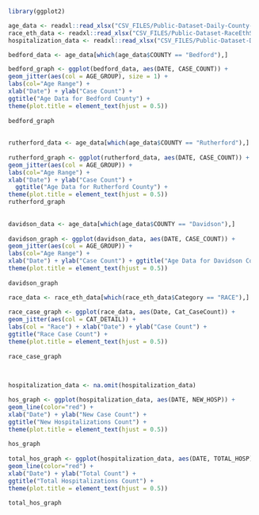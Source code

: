 
```r
  library(ggplot2)
```

```r
  age_data <- readxl::read_xlsx("CSV_FILES/Public-Dataset-Daily-County-Age-Group.XLSX")      
  race_eth_data <- readxl::read_xlsx("CSV_FILES/Public-Dataset-RaceEthSex.XLSX")
  hospitalization_data <- readxl::read_xlsx("CSV_FILES/Public-Dataset-Daily-Case-Info.XLSX")
```

```r
  
  bedford_data <- age_data[which(age_data$COUNTY == "Bedford"),]                # extract bedford county data                     

  bedford_graph <- ggplot(bedford_data, aes(DATE, CASE_COUNT)) +                # create base plot
  geom_jitter(aes(col = AGE_GROUP), size = 1) +                                 # add jitter layer
  labs(col="Age Range") +                                                       # add label for age range
  xlab("Date") + ylab("Case Count") +                                           # add x and y labels
  ggtitle("Age Data for Bedford County") +                                      # add centered title
  theme(plot.title = element_text(hjust = 0.5))
  
  bedford_graph
  
  
  rutherford_data <- age_data[which(age_data$COUNTY == "Rutherford"),]
  
  rutherford_graph <- ggplot(rutherford_data, aes(DATE, CASE_COUNT)) +
  geom_jitter(aes(col = AGE_GROUP)) +
  labs(col="Age Range") + 
  xlab("Date") + ylab("Case Count") + 
    ggtitle("Age Data for Rutherford County") +
  theme(plot.title = element_text(hjust = 0.5))
  rutherford_graph
  
  
  davidson_data <- age_data[which(age_data$COUNTY == "Davidson"),]
  
  davidson_graph <- ggplot(davidson_data, aes(DATE, CASE_COUNT)) +
  geom_jitter(aes(col = AGE_GROUP)) + 
  labs(col="Age Range") + 
  xlab("Date") + ylab("Case Count") + ggtitle("Age Data for Davidson County") +
  theme(plot.title = element_text(hjust = 0.5))
  
  davidson_graph
```

```r
  race_data <- race_eth_data[which(race_eth_data$Category == "RACE"),]
  
  race_case_graph <- ggplot(race_data, aes(Date, Cat_CaseCount)) +
  geom_jitter(aes(col = CAT_DETAIL)) + 
  labs(col = "Race") + xlab("Date") + ylab("Case Count") +
  ggtitle("Race Case Count") +
  theme(plot.title = element_text(hjust = 0.5))
  
  race_case_graph
  
  
```

```r
  hospitalization_data <- na.omit(hospitalization_data)

  hos_graph <- ggplot(hospitalization_data, aes(DATE, NEW_HOSP)) +
  geom_line(color="red") +
  xlab("Date") + ylab("New Case Count") + 
  ggtitle("New Hospitalizations Count") +
  theme(plot.title = element_text(hjust = 0.5))
  
  hos_graph
  
  total_hos_graph <- ggplot(hospitalization_data, aes(DATE, TOTAL_HOSP)) +
  geom_line(color="red") + 
  xlab("Date") + ylab("Total Count") +
  ggtitle("Total Hospitalizations Count") +
  theme(plot.title = element_text(hjust = 0.5))
  
  total_hos_graph
```